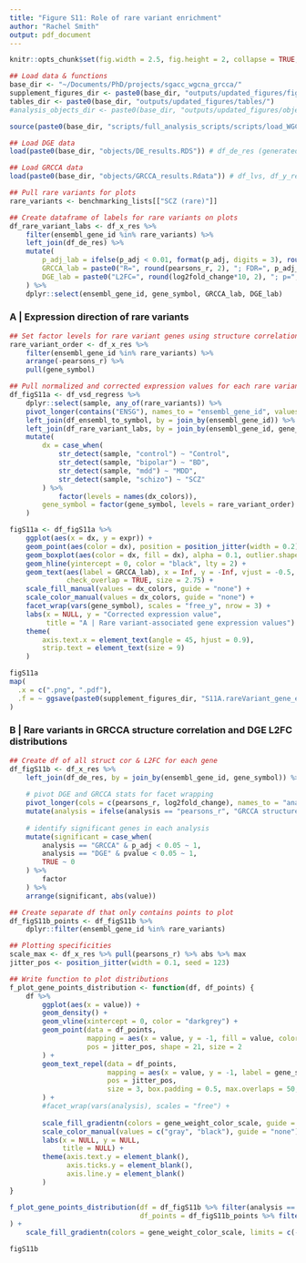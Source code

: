 ```yaml
---
title: "Figure S11: Role of rare variant enrichment"
author: "Rachel Smith"
output: pdf_document
---
```


```r
knitr::opts_chunk$set(fig.width = 2.5, fig.height = 2, collapse = TRUE, warning = FALSE, message = FALSE, echo = FALSE)

## Load data & functions
base_dir <- "~/Documents/PhD/projects/sgacc_wgcna_grcca/"
supplement_figures_dir <- paste0(base_dir, "outputs/updated_figures/figures/supplement/")
tables_dir <- paste0(base_dir, "outputs/updated_figures/tables/")
#analysis_objects_dir <- paste0(base_dir, "outputs/updated_figures/objects/Fig4_characterizeGRCCA/")

source(paste0(base_dir, "scripts/full_analysis_scripts/scripts/load_WGCNA_res.R"))

## Load DGE data
load(paste0(base_dir, "objects/DE_results.RDS")) # df_de_res (generated in A.DGE_analysis.R)

## Load GRCCA data
load(paste0(base_dir, "objects/GRCCA_results.Rdata")) # df_lvs, df_y_res, df_x_res

## Pull rare variants for plots
rare_variants <- benchmarking_lists[["SCZ (rare)"]]
```

```r
## Create dataframe of labels for rare variants on plots
df_rare_variant_labs <- df_x_res %>% 
    filter(ensembl_gene_id %in% rare_variants) %>% 
    left_join(df_de_res) %>% 
    mutate(
        p_adj_lab = ifelse(p_adj < 0.01, format(p_adj, digits = 3), round(p_adj, 2)),
        GRCCA_lab = paste0("R=", round(pearsons_r, 2), "; FDR=", p_adj_lab),
        DGE_lab = paste0("L2FC=", round(log2fold_change*10, 2), "; p=", round(pvalue, 2))
    ) %>% 
    dplyr::select(ensembl_gene_id, gene_symbol, GRCCA_lab, DGE_lab)
```


### A | Expression direction of rare variants

```r
## Set factor levels for rare variant genes using structure correlation
rare_variant_order <- df_x_res %>% 
    filter(ensembl_gene_id %in% rare_variants) %>% 
    arrange(-pearsons_r) %>% 
    pull(gene_symbol)

## Pull normalized and corrected expression values for each rare variant-associated gene
df_figS11a <- df_vsd_regress %>% 
    dplyr::select(sample, any_of(rare_variants)) %>% 
    pivot_longer(contains("ENSG"), names_to = "ensembl_gene_id", values_to = "expr") %>% 
    left_join(df_ensembl_to_symbol, by = join_by(ensembl_gene_id)) %>% 
    left_join(df_rare_variant_labs, by = join_by(ensembl_gene_id, gene_symbol)) %>% 
    mutate(
        dx = case_when(
            str_detect(sample, "control") ~ "Control",
            str_detect(sample, "bipolar") ~ "BD",
            str_detect(sample, "mdd") ~ "MDD",
            str_detect(sample, "schizo") ~ "SCZ"
        ) %>% 
            factor(levels = names(dx_colors)),
        gene_symbol = factor(gene_symbol, levels = rare_variant_order)
    )
```

```r
figS11a <- df_figS11a %>% 
    ggplot(aes(x = dx, y = expr)) +
    geom_point(aes(color = dx), position = position_jitter(width = 0.2), size = 0.3) +
    geom_boxplot(aes(color = dx, fill = dx), alpha = 0.1, outlier.shape = NA) +
    geom_hline(yintercept = 0, color = "black", lty = 2) +
    geom_text(aes(label = GRCCA_lab), x = Inf, y = -Inf, vjust = -0.5, hjust = 1,
              check_overlap = TRUE, size = 2.75) +
    scale_fill_manual(values = dx_colors, guide = "none") +
    scale_color_manual(values = dx_colors, guide = "none") +
    facet_wrap(vars(gene_symbol), scales = "free_y", nrow = 3) +
    labs(x = NULL, y = "Corrected expression value",
         title = "A | Rare variant-associated gene expression values") +
    theme(
        axis.text.x = element_text(angle = 45, hjust = 0.9),
        strip.text = element_text(size = 9)
    )
```

```r
figS11a
map(
  .x = c(".png", ".pdf"),
  .f = ~ ggsave(paste0(supplement_figures_dir, "S11A.rareVariant_gene_expression_values", .x), width = 5, height = 4)
)
```

### B | Rare variants in GRCCA structure correlation and DGE L2FC distributions

```r
## Create df of all struct cor & L2FC for each gene
df_figS11b <- df_x_res %>% 
    left_join(df_de_res, by = join_by(ensembl_gene_id, gene_symbol)) %>% 
    
    # pivot DGE and GRCCA stats for facet wrapping
    pivot_longer(cols = c(pearsons_r, log2fold_change), names_to = "analysis", values_to = "value") %>% 
    mutate(analysis = ifelse(analysis == "pearsons_r", "GRCCA structure correlation", "DGE L2FC")) %>% 
    
    # identify significant genes in each analysis
    mutate(significant = case_when(
        analysis == "GRCCA" & p_adj < 0.05 ~ 1,
        analysis == "DGE" & pvalue < 0.05 ~ 1,
        TRUE ~ 0
    ) %>% 
        factor
    ) %>% 
    arrange(significant, abs(value))

## Create separate df that only contains points to plot
df_figS11b_points <- df_figS11b %>% 
    dplyr::filter(ensembl_gene_id %in% rare_variants)

## Plotting specificities
scale_max <- df_x_res %>% pull(pearsons_r) %>% abs %>% max
jitter_pos <- position_jitter(width = 0.1, seed = 123)
```

```r
## Write function to plot distributions
f_plot_gene_points_distribution <- function(df, df_points) {
    df %>%
        ggplot(aes(x = value)) +
        geom_density() +
        geom_vline(xintercept = 0, color = "darkgrey") +
        geom_point(data = df_points, 
                   mapping = aes(x = value, y = -1, fill = value, color = significant), 
                   pos = jitter_pos, shape = 21, size = 2
        ) +
        geom_text_repel(data = df_points,
                        mapping = aes(x = value, y = -1, label = gene_symbol),
                        pos = jitter_pos, 
                        size = 3, box.padding = 0.5, max.overlaps = 50, force = 10, min.segment.length = 0
        ) +
        #facet_wrap(vars(analysis), scales = "free") +
        
        scale_fill_gradientn(colors = gene_weight_color_scale, guide = "none") +
        scale_color_manual(values = c("gray", "black"), guide = "none") +
        labs(x = NULL, y = NULL, 
             title = NULL) +
        theme(axis.text.y = element_blank(),
              axis.ticks.y = element_blank(),
              axis.line.y = element_blank()
        )
}
```


```r
f_plot_gene_points_distribution(df = df_figS11b %>% filter(analysis == "DGE L2FC"), 
                                df_points = df_figS11b_points %>% filter(analysis == "DGE L2FC")
) +
    scale_fill_gradientn(colors = gene_weight_color_scale, limits = c(-0.27, 0.27), guide = "none")

```

```r
figS11b
```

